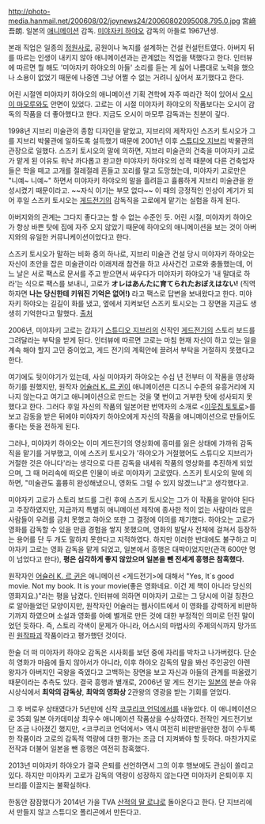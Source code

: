 http://photo-media.hanmail.net/200608/02/joynews24/20060802095008.795.0.jpg
宮[[﨑]] 吾朗. 일본의 [[애니메이션]] 감독. [[미야자키 하야오]] 감독의 아들로 1967년생.

본래 직업은 일종의 [[정원사]]로, 공원이나 녹지를 설계하는 건설 컨설턴트였다. 아버지 뒤를 따르는 인생이 내키지 않아 애니메이션과는 관계없는 직업을 택했다고 한다. 인터뷰에 따르면 뭘 해도 '미야자키 하야오의 아들' 소리를 듣는 게 싫어 나름대로 노력을 했으나 소용이 없었기 때문에 나중엔 그냥 어쩔 수 없는 거려니 싶어서 포기했다고 한다. 

어린 시절엔 미야자키 하야오의 애니메이션 기획 견학에 자주 따라간 적이 있어서 [[오시이 마모루]]와도 안면이 있었다. 고로는 이 시절 미야자키 하야오의 작품보다는 오시이 감독의 작품을 더 좋아했다고 한다. 지금도 오시이 마모루 감독과는 친분이 깊다. 

1998년 지브리 미술관의 종합 디자인을 맡았고, 지브리의 제작자인 스즈키 토시오가 그를 지브리 박물관에 일하도록 설득했기 때문에 2001년 이후 [[스튜디오 지브리]] 박물관의 관장으로 일했다. 스즈키 토시오의 말에 의하면, 지브리 미술관의 건축을 미야자키 고로가 맡게 된 이유도 워낙 까다롭고 완고한 미야자키 하야오의 성격 때문에 다른 건축업자들은 학을 떼고 고개를 절레절레 흔들고 꼬리를 말고 도망쳤는데, 미야자키 고로만은 "니예~ 니예~" 하면서 미야자키 하야오의 말을 흘려듣고 휼륭하게 지브리 미술관을 완성시켰기 때문이라고. ~~자식 이기는 부모 없다~~ 이 때의 긍정적인 인상이 계기가 되어 후일 스즈키 토시오는 [[게드전기]]의 감독직을 고로에게 맡기는 실험을 하게 된다.

아버지와의 관계는 그다지 좋다고는 할 수 없는 수준인 듯. 어린 시절, 미야자키 하야오가 항상 바쁜 탓에 집에 자주 오지 않았기 때문에 하야오의 애니메이션을 보는 것이 아버지와의 유일한 커뮤니케이션이었다고 한다.

스즈키 토시오가 말하는 비화 중의 하나로, 지브리 미술관 건설 당시 미야자키 하야오는 자신이 초안을 잡은 미술관이라 이래저래 참견을 하고 사사건건 고로와 충돌했는데, 어느 날은 서로 팩스로 문서를 주고 받으면서 싸우다가 미야자키 하야오가 '내 말대로 하라'는 식으로 팩스를 보내니, 고로가 '''オレはあんたに育てられたおぼえはない!''' (직역하자면 '''나는 당신한테 키워진 기억은 없어!)''' 라고 팩스로 답변을 보내왔다고 한다. 미야자키 하야오는 길길이 화를 냈고, 옆에서 지켜보던 스즈키 토시오는 그 장면을 지금도 생생히 기억한다고 말했다. [http://nicosound.anyap.info/sound/sm15107741 출처]

2006년, 미야자키 고로는 갑자기 [[스튜디오 지브리]]의 신작인 [[게드전기]]의 스토리 보드를 그려달라는 부탁을 받게 된다. 인터뷰에 따르면 고로는 마침 현재 자신이 하고 있는 일을 계속 해야 할지 고민 중이었고, 게드 전기의 계획안에 끌려서 부탁을 거절하지 못했다고 한다. 

여기에도 뒷이야기가 있는데, 사실 미야자키 하야오는 수십 년 전부터 이 작품을 영상화하기를 원했지만, 원작자 [[어슐러 K. 르 귄]]이 애니메이션은 디즈니 수준의 유흥거리에 지나지 않는다고 여기고 애니메이션으로 만드는 것을 몇 번이고 거부한 탓에 성사되지 못했다고 한다. 그러다 후일 자신의 작품의 일본어판 번역자의 소개로 <[[이웃집 토토로]]>를 보고 감동을 받은 뒤에야 미야자키 하야오에게 자신의 작품을 애니메이션으로 만들어도 좋다는 뜻을 전하게 된다. 

그러나, 미야자키 하야오는 이미 게드전기의 영상화에 흥미를 잃은 상태에 가까워 감독직을 맡기를 거부했고, 이에 스즈키 토시오가 '하야오가 거절했어도 스튜디오 지브리가 거절한 것은 아니다'라는 생각으로 다른 감독을 내세워 작품의 영상화를 추진하게 되었으며, 그 때 머리속에 떠오른 인물이 바로 미야자키 고로였다. 스즈키 토시오의 말에 의하면, "미술관도 훌륭히 완성해냈으니, 영화도 그럴 수 있지 않겠느냐"고 생각했다고.

미야자키 고로가 스토리 보드를 그린 후에 스즈키 토시오는 그가 이 작품을 맡아야 된다고 주장하였지만, 지금까지 특별히 애니메이션 제작에 종사한 적이 없는 사람이라 많은 사람들이 우려를 금치 못했고 햐아오 또한 그 결정에 이의를 제기했다. 하야오는 고로가 영화를 감독할 수 있을 만큼 경험을 쌓지 못했으며, 영화의 발달사 전체에 걸쳐서 등장하는 용어를 단 두 개도 말하지 못한다고 지적하였다. 하지만 이러한 반대에도 불구하고 미야자키 고로는 영화 감독을 맡게 되었고, 일본에서 흥행은 대박이었지만(관객 600만 명이 넘었다고 한다), '''평은 심각하게 좋지 않았으며 일본을 뺀 전세계 흥행은 참혹했다.'''

원작자인 [[어슐러 K. 르 귄]]은 애니메이션 <게드전기>에 대해서 "Yes, It`s good movie. Not my book. It is your movie(좋은 영화네요. 이건 제 책이 아니라 당신의 영화지요.)"라는 평을 남겼다. 인터뷰에 의하면 미야자키 고로는 그 당시에 이걸 칭찬으로 알아들었던 모양이지만, 원작자인 어슐러는 웹사이트에서 이 영화를 강력하게 비판하기까지 하였으며 소설과 영화를 아예 별개로 만든 것에 대한 부정적인 의미로 던진 말이었던 듯하다. 즉, 스토리 각색이 문제가 아니라, 어스시의 마법사의 주제의식까지 망가뜨린 [[원작파괴]] 작품이라고 평가했던 것이다. 

한술 더 떠 미야자키 하야오 감독은 시사회를 보던 중에 자리를 박차고 나가버렸다. 단순히 영화가 마음에 들지 않아서가 아니라, 이후 하야오 감독의 말을 봐선 주인공인 아렌 왕자가 아버지인 국왕을 죽였다고 고백하는 장면을 보고 자신과 아들의 관계를 떠올렸기 때문이라는 추측도 있다. 결국 흥행과 별개로, 2006년 말 게드 전기는 [[일본]]의 분슌 아유 시상식에서 '''최악의 감독상''', '''최악의 영화상''' 2관왕의 영광을 받는 기회를 얻었다.

그 후 버로우 상태였다가 5년만에 신작 [[코쿠리코 언덕에서]]를 내놓았다. 이 애니메이션으로 35회 일본 아카데미상 최우수 애니메이션 작품상을 수상하였다. 전작인 게드전기보단 조금 나아졌긴 했지만, <코쿠리코 언덕에서> 역시 여전히 비판받을만한 점이 수두룩한 작품이라 고로의 감독적 역량에 대한 평가는 조금 더 지켜봐야 할 듯하다. 마찬가지로 전작과 더불어 일본을 뺀 흥행은 여전히 참혹했다.

2013년 미야자키 하야오가 결국 은퇴를 선언하면서 그의 이후 행보에도 관심이 쏠리고 있다. 하지만 미야자키 고로가 감독의 역량이 성장하지 않는다면 미야자키 은퇴이후 지브리를 이끌지는 불확실하다. 

한동안 잠잠했다가 2014년 가을 TVA [[산적의 딸 로냐]]로 돌아온다고 한다. 단 지브리에서 만들지 않고 스튜디오 폴리곤에서 만든다고.
